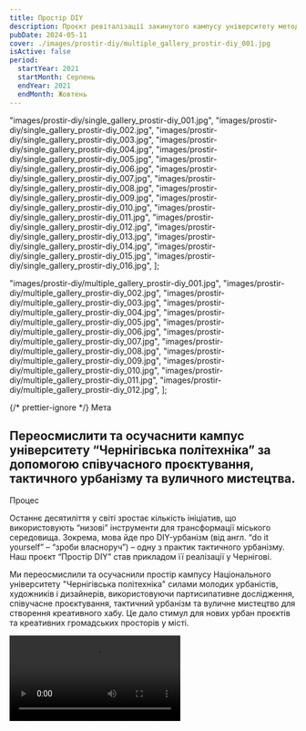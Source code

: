 ```yaml
---
title: Простір DIY
description: Проєкт ревіталізації закинутого кампусу університету методами і інструментами тактичного урбанізму
pubDate: 2024-05-11
cover: ./images/prostir-diy/multiple_gallery_prostir-diy_001.jpg
isActive: false
period:
  startYear: 2021
  startMonth: Серпень
  endYear: 2021
  endMonth: Жовтень
---
```


  "images/prostir-diy/single_gallery_prostir-diy_001.jpg",
  "images/prostir-diy/single_gallery_prostir-diy_002.jpg",
  "images/prostir-diy/single_gallery_prostir-diy_003.jpg",
  "images/prostir-diy/single_gallery_prostir-diy_004.jpg",
  "images/prostir-diy/single_gallery_prostir-diy_005.jpg",
  "images/prostir-diy/single_gallery_prostir-diy_006.jpg",
  "images/prostir-diy/single_gallery_prostir-diy_007.jpg",
  "images/prostir-diy/single_gallery_prostir-diy_008.jpg",
  "images/prostir-diy/single_gallery_prostir-diy_009.jpg",
  "images/prostir-diy/single_gallery_prostir-diy_010.jpg",
  "images/prostir-diy/single_gallery_prostir-diy_011.jpg",
  "images/prostir-diy/single_gallery_prostir-diy_012.jpg",
  "images/prostir-diy/single_gallery_prostir-diy_013.jpg",
  "images/prostir-diy/single_gallery_prostir-diy_014.jpg",
  "images/prostir-diy/single_gallery_prostir-diy_015.jpg",
  "images/prostir-diy/single_gallery_prostir-diy_016.jpg",
];

  "images/prostir-diy/multiple_gallery_prostir-diy_001.jpg",
  "images/prostir-diy/multiple_gallery_prostir-diy_002.jpg",
  "images/prostir-diy/multiple_gallery_prostir-diy_003.jpg",
  "images/prostir-diy/multiple_gallery_prostir-diy_004.jpg",
  "images/prostir-diy/multiple_gallery_prostir-diy_005.jpg",
  "images/prostir-diy/multiple_gallery_prostir-diy_006.jpg",
  "images/prostir-diy/multiple_gallery_prostir-diy_007.jpg",
  "images/prostir-diy/multiple_gallery_prostir-diy_008.jpg",
  "images/prostir-diy/multiple_gallery_prostir-diy_009.jpg",
  "images/prostir-diy/multiple_gallery_prostir-diy_010.jpg",
  "images/prostir-diy/multiple_gallery_prostir-diy_011.jpg",
  "images/prostir-diy/multiple_gallery_prostir-diy_012.jpg",
];

{/* prettier-ignore */}
<TextContent>
  <Badge>Мета</Badge>
  ## Переосмислити та осучаснити кампус університету “Чернігівська політехніка” за допомогою співучасного проєктування, тактичного урбанізму та вуличного мистецтва.
</TextContent>

<TextContent>
  <Badge>Процес</Badge>

Останнє десятиліття у світі зростає кількість ініціатив, що використовують “низові” інструменти для трансформації міського середовища. Зокрема, мова йде про DIY-урбанізм (від англ. “do it yourself” – “зроби власноруч”) – одну з практик тактичного урбанізму. Наш проєкт “Простір DIY” став прикладом її реалізації у Чернігові.

Ми переосмислили та осучаснили простір кампусу Національного університету "Чернігівська політехніка" силами молодих урбаністів, художників і дизайнерів, використовуючи партисипативне дослідження, співучасне проєктування, тактичний урбанізм та вуличне мистецтво для створення креативного хабу. Це дало стимул для нових урбан проєктів та креативних громадських просторів у місті.

</TextContent>

<Video src="https://www.youtube.com/embed/75I9mzIoiQs?si=rDT2iJE4GXl8h0dz" />

{/* prettier-ignore */}
  <TextContent>
    <Badge>Результат</Badge>

    <ResultList>
      - Школа DIY для 20 студентів.
      - 6 практичних воркшопів.
      - Організовано “Фестиваль DIY” за участі понад 500 осіб.
      - Проведено 1 дослідження.
      - Збудована серія малих архітектурних форм.
      - Реалізовано 3 мурали.
    </ResultList>

  </TextContent>

{" "}

<Centered>
  <SingleSlideGallery imagePaths={prostirDiyPDF} orientation="wide">
    Результати дослідження в рамках “Школа DIY”
  </SingleSlideGallery>
</Centered>

  <Blockquote>
<span>“</span>Цей проєкт є показовим з точки зору співпраці освіти, громадської організації. Те, що ми бачимо – це результат літньої школи і роботи студентів<span>”</span>

    <BlockquoteFooter>
        Ганна Дивнич
    </BlockquoteFooter>

</Blockquote>

{" "}
<Logos>
  <Icon name="donors-ua-cult-fond" />
  <Icon name="partners-politehnika-original" />
  <Icon name="partners-ostriv-original" />
</Logos>

<MultiSlideGallery imagePaths={prostirDiyImages} />
